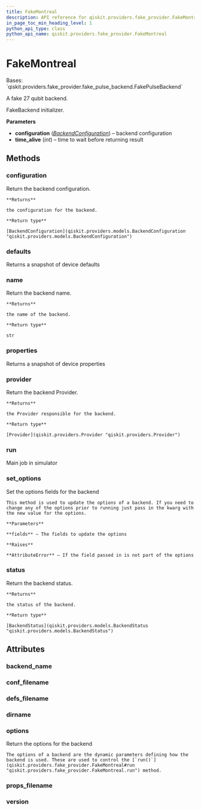```yaml
---
title: FakeMontreal
description: API reference for qiskit.providers.fake_provider.FakeMontreal
in_page_toc_min_heading_level: 1
python_api_type: class
python_api_name: qiskit.providers.fake_provider.FakeMontreal
---
```


# FakeMontreal

<Class id="qiskit.providers.fake_provider.FakeMontreal" isDedicatedPage={true} github="https://github.com/qiskit/qiskit/tree/stable/0.22/qiskit/providers/fake_provider/backends/montreal/fake_montreal.py" signature="FakeMontreal" modifiers="class">
  Bases: `qiskit.providers.fake_provider.fake_pulse_backend.FakePulseBackend`

  A fake 27 qubit backend.

  FakeBackend initializer.

  **Parameters**

  *   **configuration** ([*BackendConfiguration*](qiskit.providers.models.BackendConfiguration "qiskit.providers.models.BackendConfiguration")) – backend configuration
  *   **time\_alive** (*int*) – time to wait before returning result

  ## Methods

  <span id="qiskit-providers-fake-provider-fakemontreal-configuration" />

  ### configuration

  <Function id="qiskit.providers.fake_provider.FakeMontreal.configuration" signature="FakeMontreal.configuration()">
    Return the backend configuration.

    **Returns**

    the configuration for the backend.

    **Return type**

    [BackendConfiguration](qiskit.providers.models.BackendConfiguration "qiskit.providers.models.BackendConfiguration")
  </Function>

  <span id="qiskit-providers-fake-provider-fakemontreal-defaults" />

  ### defaults

  <Function id="qiskit.providers.fake_provider.FakeMontreal.defaults" signature="FakeMontreal.defaults()">
    Returns a snapshot of device defaults
  </Function>

  <span id="qiskit-providers-fake-provider-fakemontreal-name" />

  ### name

  <Function id="qiskit.providers.fake_provider.FakeMontreal.name" signature="FakeMontreal.name()">
    Return the backend name.

    **Returns**

    the name of the backend.

    **Return type**

    str
  </Function>

  <span id="qiskit-providers-fake-provider-fakemontreal-properties" />

  ### properties

  <Function id="qiskit.providers.fake_provider.FakeMontreal.properties" signature="FakeMontreal.properties()">
    Returns a snapshot of device properties
  </Function>

  <span id="qiskit-providers-fake-provider-fakemontreal-provider" />

  ### provider

  <Function id="qiskit.providers.fake_provider.FakeMontreal.provider" signature="FakeMontreal.provider()">
    Return the backend Provider.

    **Returns**

    the Provider responsible for the backend.

    **Return type**

    [Provider](qiskit.providers.Provider "qiskit.providers.Provider")
  </Function>

  <span id="qiskit-providers-fake-provider-fakemontreal-run" />

  ### run

  <Function id="qiskit.providers.fake_provider.FakeMontreal.run" signature="FakeMontreal.run(run_input, **kwargs)">
    Main job in simulator
  </Function>

  <span id="qiskit-providers-fake-provider-fakemontreal-set-options" />

  ### set\_options

  <Function id="qiskit.providers.fake_provider.FakeMontreal.set_options" signature="FakeMontreal.set_options(**fields)">
    Set the options fields for the backend

    This method is used to update the options of a backend. If you need to change any of the options prior to running just pass in the kwarg with the new value for the options.

    **Parameters**

    **fields** – The fields to update the options

    **Raises**

    **AttributeError** – If the field passed in is not part of the options
  </Function>

  <span id="qiskit-providers-fake-provider-fakemontreal-status" />

  ### status

  <Function id="qiskit.providers.fake_provider.FakeMontreal.status" signature="FakeMontreal.status()">
    Return the backend status.

    **Returns**

    the status of the backend.

    **Return type**

    [BackendStatus](qiskit.providers.models.BackendStatus "qiskit.providers.models.BackendStatus")
  </Function>

  ## Attributes

  ### backend\_name

  <Attribute id="qiskit.providers.fake_provider.FakeMontreal.backend_name" attributeValue="'fake_montreal'" />

  ### conf\_filename

  <Attribute id="qiskit.providers.fake_provider.FakeMontreal.conf_filename" attributeValue="'conf_montreal.json'" />

  ### defs\_filename

  <Attribute id="qiskit.providers.fake_provider.FakeMontreal.defs_filename" attributeValue="'defs_montreal.json'" />

  ### dirname

  <Attribute id="qiskit.providers.fake_provider.FakeMontreal.dirname" attributeValue="'/home/runner/work/qiskit/qiskit/.tox/docs/lib/python3.8/site-packages/qiskit/providers/fake_provider/backends/montreal'" />

  ### options

  <Attribute id="qiskit.providers.fake_provider.FakeMontreal.options">
    Return the options for the backend

    The options of a backend are the dynamic parameters defining how the backend is used. These are used to control the [`run()`](qiskit.providers.fake_provider.FakeMontreal#run "qiskit.providers.fake_provider.FakeMontreal.run") method.
  </Attribute>

  ### props\_filename

  <Attribute id="qiskit.providers.fake_provider.FakeMontreal.props_filename" attributeValue="'props_montreal.json'" />

  ### version

  <Attribute id="qiskit.providers.fake_provider.FakeMontreal.version" attributeValue="1" />
</Class>

